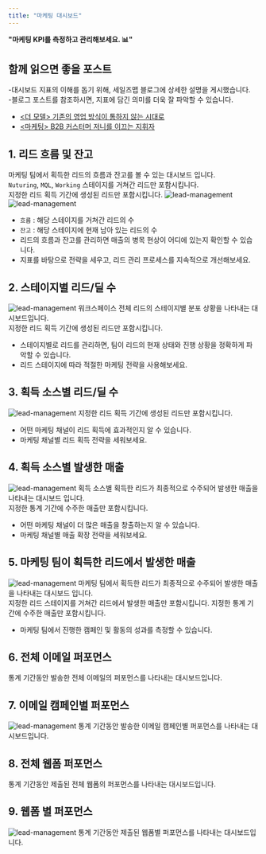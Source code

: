 ```yaml
---
title: "마케팅 대시보드"
---
```


**"마케팅 KPI를 측정하고 관리해보세요. 📊"** <br/>

## 함께 읽으면 좋을 포스트
<Tip> -대시보드 지표의 이해를 돕기 위해, 세일즈맵 블로그에 상세한 설명을 게시했습니다.<br/>
 -블로그 포스트를 참조하시면, 지표에 담긴 의미를 더욱 잘 파악할 수 있습니다.</Tip>
- [\<더 모델\> 기존의 영업 방식이 통하지 않는 시대로](https://blog.salesmap.kr/the-model-introduction/)
- [\<마케팅\> B2B 커스터머 저니를 이끄는 지휘자](https://blog.salesmap.kr/the-model-marketing/)

## 1. 리드 흐름 및 잔고
마케팅 팀에서 획득한 리드의 흐름과 잔고를 볼 수 있는 대시보드 입니다.<br/>
<code>Nuturing</code>, <code>MQL</code>, <code>Working</code> 스테이지를 거쳐간 리드만 포함시킵니다.<br/>
지정한 리드 획득 기간에 생성된 리드만 포함시킵니다.
![lead-management](/images/feature/dashboard/marketing/feature:0.webp)
![lead-management](/images/feature/dashboard/marketing/feature:1.webp)
- <code>흐름</code> : 해당 스테이지를 거쳐간 리드의 수
- <code>잔고</code> : 해당 스테이지에 현재 남아 있는 리드의 수
- 리드의 흐름과 잔고를 관리하면 매출의 병목 현상이 어디에 있는지 확인할 수 있습니다.
- 지표를 바탕으로 전략을 세우고, 리드 관리 프로세스를 지속적으로 개선해보세요.

## 2. 스테이지별 리드/딜 수
![lead-management](/images/feature/dashboard/marketing/feature:2.webp)
워크스페이스 전체 리드의 스테이지별 분포 상황을 나타내는 대시보드입니다.<br/>
지정한 리드 획득 기간에 생성된 리드만 포함시킵니다.
- 스테이지별로 리드를 관리하면, 팀이 리드의 현재 상태와 진행 상황을 정확하게 파악할 수 있습니다.
- 리드 스테이지에 따라 적절한 마케팅 전략을 사용해보세요. 

## 3. 획득 소스별 리드/딜 수
![lead-management](/images/feature/dashboard/marketing/feature:3.webp)
지정한 리드 획득 기간에 생성된 리드만 포함시킵니다.
- 어떤 마케팅 채널이 리드 획득에 효과적인지 알 수 있습니다.
- 마케팅 채널별 리드 획득 전략을 세워보세요.

## 4. 획득 소스별 발생한 매출
![lead-management](/images/feature/dashboard/marketing/feature:4.webp)
획득 소스별 획득한 리드가 최종적으로 수주되어 발생한 매출을 나타내는 대시보드 입니다.<br/>
지정한 통계 기간에 수주한 매출만 포함시킵니다.
- 어떤 마케팅 채널이 더 많은 매출을 창출하는지 알 수 있습니다.
- 마케팅 채널별 매출 확장 전략을 세워보세요.

## 5. 마케팅 팀이 획득한 리드에서 발생한 매출
![lead-management](/images/feature/dashboard/marketing/feature:5.webp)
마케팅 팀에서 획득한 리드가 최종적으로 수주되어 발생한 매출을 나타내는 대시보드 입니다.<br/>
지정한 리드 스테이지를 거쳐간 리드에서 발생한 매출만 포함시킵니다.
지정한 통계 기간에 수주한 매출만 포함시킵니다.
- 마케팅 팀에서 진행한 캠페인 및 활동의 성과를 측정할 수 있습니다.

## 6. 전체 이메일 퍼포먼스
통계 기간동안 발송한 전체 이메일의 퍼포먼스를 나타내는 대시보드입니다.

## 7. 이메일 캠페인별 퍼포먼스
![lead-management](/images/feature/dashboard/marketing/feature:6.webp)
통계 기간동안 발송한 이메일 캠페인별 퍼포먼스를 나타내는 대시보드입니다.

## 8. 전체 웹폼 퍼포먼스
통계 기간동안 제출된 전체 웹폼의 퍼포먼스를 나타내는 대시보드입니다.

## 9. 웹폼 별 퍼포먼스
![lead-management](/images/feature/dashboard/marketing/feature:7.webp)
통계 기간동안 제출된 웹폼별 퍼포먼스를 나타내는 대시보드입니다.